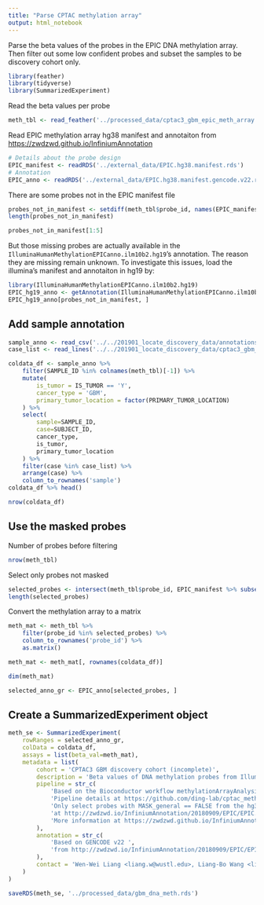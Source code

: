 ```yaml
---
title: "Parse CPTAC methylation array"
output: html_notebook
---
```

Parse the beta values of the probes in the EPIC DNA methylation array. Then filter out some low confident probes and subset the samples to be discovery cohort only.

```r
library(feather)
library(tidyverse)
library(SummarizedExperiment)
```


Read the beta values per probe
```r
meth_tbl <- read_feather('../processed_data/cptac3_gbm_epic_meth_array.feather')
```

Read EPIC methylation array hg38 manifest and annotaiton from <https://zwdzwd.github.io/InfiniumAnnotation>
```r
# Details about the probe design
EPIC_manifest <- readRDS('../external_data/EPIC.hg38.manifest.rds')
# Annotation
EPIC_anno <- readRDS('../external_data/EPIC.hg38.manifest.gencode.v22.rds')
```

There are some probes not in the EPIC manifest file
```r
probes_not_in_manifest <- setdiff(meth_tbl$probe_id, names(EPIC_manifest))
length(probes_not_in_manifest)
```

```r
probes_not_in_manifest[1:5]
```

But those missing probes are actually available in the `IlluminaHumanMethylationEPICanno.ilm10b2.hg19`'s annotation. The reason they are missing remain unknown. To investigate this issues, load the illumina's manifest and annotaiton in hg19 by:

```r
library(IlluminaHumanMethylationEPICanno.ilm10b2.hg19)
EPIC_hg19_anno <- getAnnotation(IlluminaHumanMethylationEPICanno.ilm10b2.hg19)
EPIC_hg19_anno[probes_not_in_manifest, ]
```

## Add sample annotation
```r
sample_anno <- read_csv('../../201901_locate_discovery_data/annotations/Batch1through6_sample_attributes.csv.gz')
case_list <- read_lines('../../201901_locate_discovery_data/cptac3_gbm_discovery_samples.list')
```

```r
coldata_df <- sample_anno %>%
    filter(SAMPLE_ID %in% colnames(meth_tbl)[-1]) %>%
    mutate(
        is_tumor = IS_TUMOR == 'Y',
        cancer_type = 'GBM',
        primary_tumor_location = factor(PRIMARY_TUMOR_LOCATION)
    ) %>%
    select(
        sample=SAMPLE_ID,
        case=SUBJECT_ID,
        cancer_type,
        is_tumor,
        primary_tumor_location
    ) %>%
    filter(case %in% case_list) %>%
    arrange(case) %>%
    column_to_rownames('sample') 
coldata_df %>% head()
```

```r
nrow(coldata_df)
```


## Use the masked probes
Number of probes before filtering
```r
nrow(meth_tbl)
```

Select only probes not masked
```r
selected_probes <- intersect(meth_tbl$probe_id, EPIC_manifest %>% subset(!MASK_general) %>% names())
length(selected_probes)
```

Convert the methylation array to a matrix
```r
meth_mat <- meth_tbl %>%
    filter(probe_id %in% selected_probes) %>%
    column_to_rownames('probe_id') %>% 
    as.matrix()

meth_mat <- meth_mat[, rownames(coldata_df)]

dim(meth_mat)
```

```r
selected_anno_gr <- EPIC_anno[selected_probes, ]
```


## Create a SummarizedExperiment object
```r
meth_se <- SummarizedExperiment(
    rowRanges = selected_anno_gr,
    colData = coldata_df,
    assays = list(beta_val=meth_mat),
    metadata = list(
        cohort = 'CPTAC3 GBM discovery cohort (incomplete)',
        description = 'Beta values of DNA methylation probes from Illumina EPIC microarry',
        pipeline = str_c(
            'Based on the Bioconductor workflow methylationArrayAnalysis. ',
            'Pipeline details at https://github.com/ding-lab/cptac_methylation. ',
            'Only select probes with MASK_general == FALSE from the hg38 manifest file ',
            'at http://zwdzwd.io/InfiniumAnnotation/20180909/EPIC/EPIC.hg38.manifest.rds. ',
            'More information at https://zwdzwd.github.io/InfiniumAnnotation (DOI: 10.1093/nar/gkw967)'
        ),
        annotation = str_c(
            'Based on GENCODE v22 ',
            'from http://zwdzwd.io/InfiniumAnnotation/20180909/EPIC/EPIC.hg38.manifest.gencode.v22.rds'
        ),
        contact = 'Wen-Wei Liang <liang.w@wustl.edu>, Liang-Bo Wang <liang-bo.wang@wustl.edu>'
    )
)
```

```r
saveRDS(meth_se, '../processed_data/gbm_dna_meth.rds')
```



